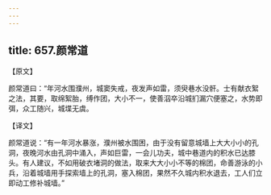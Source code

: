 ```yaml
---
---
---
```

title: 657.颜常道
---



【原文】

颜常道曰：“年河水围濮州，城窦失戒，夜发声如雷，须臾巷水没骭。士有献衣絮之法，其要，取绵絮胎，缚作团，大小不一，使善泅卒沿城扪漏穴便塞之，水势即弭，众工随兴，城堞无虞。

【译文】

颜常道说：“有一年河水暴涨，濮州被水围困，由于没有留意城墙上大大小小的孔洞，夜晚河水由孔洞中涌入，声如巨雷，一会儿功夫，城中巷道内的积水已达膝头。有人建议，不如用破衣堵洞的做法，取来大大小小不等的棉团，命善游泳的小兵，沿着城墙用手探索墙上的孔洞，塞入棉团，果然不久城内积水退去，工人们立即动工修补城墙。”